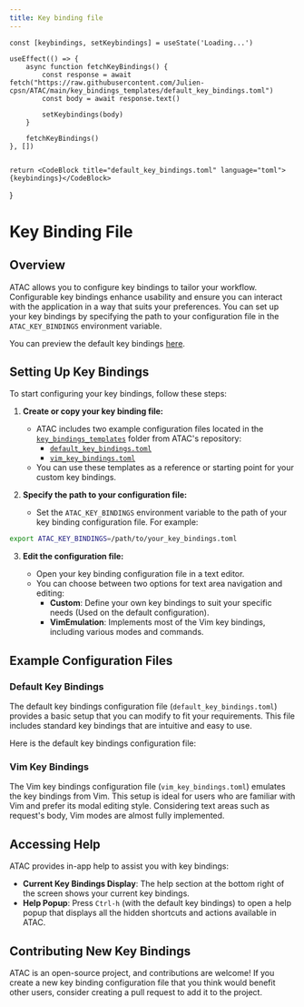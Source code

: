 ```yaml
---
title: Key binding file
---
```



    const [keybindings, setKeybindings] = useState('Loading...')

    useEffect(() => {
        async function fetchKeyBindings() {
            const response = await fetch("https://raw.githubusercontent.com/Julien-cpsn/ATAC/main/key_bindings_templates/default_key_bindings.toml")
            const body = await response.text()

            setKeybindings(body)
        }

        fetchKeyBindings()
    }, [])


    return <CodeBlock title="default_key_bindings.toml" language="toml">{keybindings}</CodeBlock>
}

# Key Binding File

## Overview

ATAC allows you to configure key bindings to tailor your workflow. Configurable key bindings enhance usability and ensure you can interact with the application in a way that suits your preferences.
You can set up your key bindings by specifying the path to your configuration file in the `ATAC_KEY_BINDINGS` environment variable.

You can preview the default key bindings [here](#default-key-bindings).

## Setting Up Key Bindings

To start configuring your key bindings, follow these steps:

1. **Create or copy your key binding file:**

    - ATAC includes two example configuration files located in the [`key_bindings_templates`](https://github.com/Julien-cpsn/ATAC/tree/main/key_bindings_templates) folder from ATAC's repository:
        - [`default_key_bindings.toml`](https://github.com/Julien-cpsn/ATAC/blob/main/key_bindings_templates/default_key_bindings.toml)
        - [`vim_key_bindings.toml`](https://github.com/Julien-cpsn/ATAC/blob/main/key_bindings_templates/vim_key_bindings.toml)
    - You can use these templates as a reference or starting point for your custom key bindings.

2. **Specify the path to your configuration file:**

    - Set the `ATAC_KEY_BINDINGS` environment variable to the path of your key binding configuration file. For example:
```bash
export ATAC_KEY_BINDINGS=/path/to/your_key_bindings.toml
 ```

3. **Edit the configuration file:**

    - Open your key binding configuration file in a text editor.
    - You can choose between two options for text area navigation and editing:
        - **Custom**: Define your own key bindings to suit your specific needs (Used on the default configuration).
        - **VimEmulation**: Implements most of the Vim key bindings, including various modes and commands.

## Example Configuration Files

### Default Key Bindings

The default key bindings configuration file (`default_key_bindings.toml`) provides a basic setup that you can modify to fit your requirements. This file includes standard key bindings that are intuitive and easy to use.

Here is the default key bindings configuration file:

<KeyBindings />

### Vim Key Bindings

The Vim key bindings configuration file (`vim_key_bindings.toml`) emulates the key bindings from Vim. This setup is ideal for users who are familiar with Vim and prefer its modal editing style.
Considering text areas such as request's body, Vim modes are almost fully implemented.

## Accessing Help

ATAC provides in-app help to assist you with key bindings:

- **Current Key Bindings Display**: The help section at the bottom right of the screen shows your current key bindings.
- **Help Popup**: Press `Ctrl-h` (with the default key bindings) to open a help popup that displays all the hidden shortcuts and actions available in ATAC.

## Contributing New Key Bindings

ATAC is an open-source project, and contributions are welcome! If you create a new key binding configuration file that you think would benefit other users, consider creating a pull request to add it to the project.
